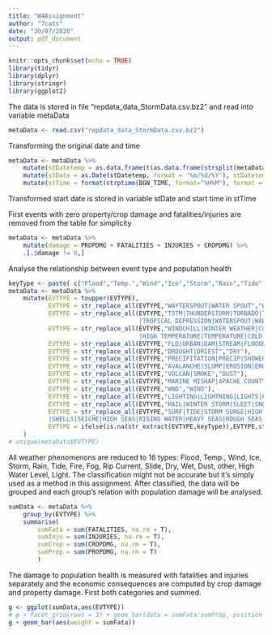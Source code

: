 ```yaml
---
title: "W4Assignment"
author: "7cats"
date: "30/07/2020"
output: pdf_document
---
```


```r
knitr::opts_chunk$set(echo = TRUE)
library(tidyr)
library(dplyr)
library(stringr)
library(ggplot2)
```
The data is stored in file "repdata_data_StormData.csv.bz2" and read into variable metaData
```r
metaData <- read.csv("repdata_data_StormData.csv.bz2")
```

Transforming the original date and time
```r
metaData <- metaData %>%
    mutate(stDatetemp = as.data.frame(t(as.data.frame(strsplit(metaData$BGN_DATE,' '))))$V1) %>%
    mutate(stDate = as.Date(stDatetemp, format = '%m/%d/%Y'), stDatetemp = NULL) %>%
    mutate(stTime = format(strptime(BGN_TIME, format="%H%M"), format = "%H:%M"), BGN_TIME = NULL)
```
Transformed start date is stored in variable stDate and start time in stTime

First events with zero property/crop damage and fatalities/injuries are removed from the table for simplicity
```r
metaData <- metaData %>%
    mutate(damage = PROPDMG + FATALITIES + INJURIES + CROPDMG) %>%
    .[.$damage != 0,]
```

Analyse the relationship between event type and population health
```r
keyType <- paste( c("Flood","Temp.","Wind","Ice","Storm","Rain","Tide","Fire","Fog","Rip Current","Silde","Dry","Wet","Dust","other","HWL","Light"),collapse = "|")
metaData <- metaData %>%
    mutate(EVTYPE = toupper(EVTYPE),
           EVTYPE = str_replace_all(EVTYPE,"WAYTERSPOUT|WATER SPOUT","WATERSPOUT"),
           EVTYPE = str_replace_all(EVTYPE,"TSTM|THUNDERSTORM|TORNADO|TYPHOON|HURRICANE|TROPICAL STORM|FUNNEL|DRY MICROBURST|FLOYD|
                                    |TROPICAL DEPRESSION|WATERSPOUT|WALL CLOUD|GUSTNADO|BURST|TURBULENCE|TORNDAO|LANDSPOUT","STORM"),
           EVTYPE = str_replace_all(EVTYPE,"WINDCHILL|WINTER WEATHER|COOL|WINTER|LOW TEMP|WINTRY|HOT|WARM|HEAT|WARTH|HYPERTHERMIA|
                                    |HIGH TEMPERATURE|TEMPERATURE|COLD|RECORD","TEMP"),
           EVTYPE = str_replace_all(EVTYPE,"FLD|URBAN|DAM|STREAM|FLOOODING","FLOOD"),
           EVTYPE = str_replace_all(EVTYPE,"DROUGHT|DRIEST","DRY"),
           EVTYPE = str_replace_all(EVTYPE,"PRECIPITATION|PRECIP|SHOWERS|SHOWER|DRIZZLE","RAIN"),
           EVTYPE = str_replace_all(EVTYPE,"AVALANCHE|SLUMP|EROSION|EROSIN|AVALANCE","SLIDE"),
           EVTYPE = str_replace_all(EVTYPE,"VOLCAN|SMOKE","DUST"),
           EVTYPE = str_replace_all(EVTYPE,"MARINE MISHAP|APACHE COUNTY|MARINE ACCIDENT|HEAVY MIX|DROWNING|[?]|HIGH","OTHER"),
           EVTYPE = str_replace_all(EVTYPE,"WND","WIND"),
           EVTYPE = str_replace_all(EVTYPE,"LIGHTING|LIGHTNING|LIGHTS|LIGNTNING","LIGHT"),
           EVTYPE = str_replace_all(EVTYPE,"HAIL|WINTER STORM|SLEET|SNOW|BLIZZARD|FREEZE|FROST|ICY|GLAZE|FREEZING","ICE"),
           EVTYPE = str_replace_all(EVTYPE,"SURF|TIDE|STORM SURGE|HIGH WAVES|HIGH WATER|COASTAL SURGE|TSUNAMI|
           |SWELLS|SEICHE|HIGH SEAS|RISING WATER|HEAVY SEAS|ROUGH SEAS|ROGUE WAVE","HWL"),
           EVTYPE = ifelse(is.na(str_extract(EVTYPE,keyType)),EVTYPE,str_extract(EVTYPE,keyType))
    )
# unique(metaData$EVTYPE)
```
All weather phenomenons are reduced to 16 types: Flood, Temp., Wind, Ice, Storm, Rain, Tide, Fire, Fog, Rip Current, Slide, Dry, Wet, Dust, other, High Water Level, Light. The classification might not be accurate but it's simply used as a method in this assignment. After classified, the data will be grouped and each group's relation with population damage will be analysed.

```r
sumData <- metaData %>%
    group_by(EVTYPE) %>%
    summarise(
        sumFata = sum(FATALITIES, na.rm = T),
        sumInju = sum(INJURIES, na.rm = T),
        sumCrop = sum(CROPDMG, na.rm = T),
        sumProp = sum(PROPDMG, na.rm = T)
        )
```
The damage to population health is measured with fatalities and injuries separately and the economic consequences are computed by crop damage and property damage. First both categories and summed.
```r
g <- ggplot(sumData,aes(EVTYPE))
# g + facet_grid(rows = 3) + geom_bar(data = sumFata:sumProp, position = "dodge") 
g + geom_bar(aes(weight = sumFata)) 


```
